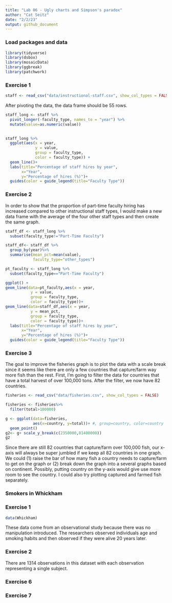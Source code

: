 ```yaml
---
title: "Lab 06 - Ugly charts and Simpson's paradox"
author: "Cat Seitz"
date: "2/2/23"
output: github_document
---
```


### Load packages and data

```r
library(tidyverse) 
library(dsbox)
library(mosaicData) 
library(ggbreak) 
library(patchwork)
```

### Exercise 1

```r

staff <- read_csv("data/instructional-staff.csv", show_col_types = FALSE)

```

After pivoting the data, the data frame should be 55 rows. 

```r

staff_long <- staff %>%
  pivot_longer(-faculty_type, names_to = "year") %>%
  mutate(value=as.numeric(value))
  

```

```r

staff_long %>%
  ggplot(aes(x = year,
             y = value,
             group = faculty_type,
             color = faculty_type)) +
  geom_line()+
  labs(title="Percentage of staff hires by year",
       x="Year",
       y="Percentage of hires (%)")+
  guides(color = guide_legend(title="Faculty Type"))


```



### Exercise 2

In order to show that the proportion of part-time faculty hiring has increased compared to other instructional staff types, I would make a new data frame with the average of the four other staff types and then create the same graph. 

```r

staff_df <- staff_long %>%
  subset(faculty_type!="Part-Time Faculty")

staff_df<- staff_df %>%
  group_by(year)%>%
  summarise(mean_pct=mean(value),
            faculty_type="other_types")

pt_faculty <- staff_long %>%
  subset(faculty_type=="Part-Time Faculty")

```

```r

ggplot() +
geom_line(data=pt_faculty,aes(x = year,
           y = value,
           group = faculty_type,
           color = faculty_type))+
geom_line(data=staff_df,aes(x = year,
           y = mean_pct,
           group = faculty_type,
           color = faculty_type))+
  labs(title="Percentage of staff hires by year",
       x="Year",
       y="Percentage of hires (%)")+
  guides(color = guide_legend(title="Faculty Type"))

```


### Exercise 3

The goal to improve the fisheries graph is to plot the data with a scale break since it seems like there are only a few countries that capture/farm way more fish than the rest. First, I'm going to filter the data for countries that have a total harvest of over 100,000 tons. After the filter, we now have 82 countries. 

```r

fisheries <- read_csv("data/fisheries.csv", show_col_types = FALSE)

```

```r

fisheries <- fisheries%>%
  filter(total>100000)

```

```r

g <- ggplot(data=fisheries, 
            aes(x=country, y=total))+ #, group=country, color=country
  geom_point()
g2<- g+ scale_y_break(c(2350000,81400000))
g2
```
Since there are still 82 countries that capture/farm over 100,000 fish, our x-axis will always be super jumbled if we keep all 82 countries in one graph. We could (1) raise the bar of how many fish a country needs to capture/farm to get on the graph or (2) break down the graph into a several graphs based on continent. Possibly, putting country on the y-axis would give use more room to see the country. I could also try plotting captured and farmed fish separately. 



### Smokers in Whickham
### Exercise 1

```r

data(Whickham)

```

These data come from an observational study because there was no manipulation introduced. The researchers observed individuals age and smoking habits and then observed if they were alive 20 years later. 


### Exercise 2

There are 1314 observations in this dataset with each observation representing a single subject. 


### Exercise 6






### Exercise 7













